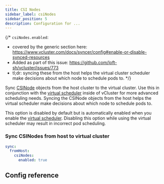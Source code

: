 ```yaml
---
title: CSI Nodes
sidebar_label: csiNodes
sidebar_position: 5
description: Configuration for ...
---
```



{/*
`csiNodes.enabled`:
- covered by the generic section here: https://www.vcluster.com/docs/syncer/config#enable-or-disable-synced-resources
- Added as part of this issue: https://github.com/loft-sh/vcluster/issues/773
- tl;dr: syncing these from the host helps the virtual cluster scheduler make decisions about which node to schedule pods to.
*/}

Sync [CSINode](https://kubernetes.io/docs/reference/kubernetes-api/config-and-storage-resources/csi-node-v1/) objects from the host cluster to the virtual cluster. Use this in conjunction with the [virtual scheduler](/vcluster-yaml/control-plane/deployment/advanced/virtual-scheduler) inside of vCluster for more advanced scheduling needs. Syncing the CSINode objects from the host helps the virtual scheduler make decisions about which node to schedule pods to.

This option is disabled by default but is automatically enabled when you enable the [virtual scheduler](/vcluster-yaml/control-plane/deployment/advanced/virtual-scheduler). Disabling this option while using the virtual scheduler may result in incorrect pod scheduling.

### Sync CSINodes from host to virtual cluster

```YAML
sync:
  fromHost:
    csiNodes:
      enabled: true
```

## Config reference

<EnableSwitch/>